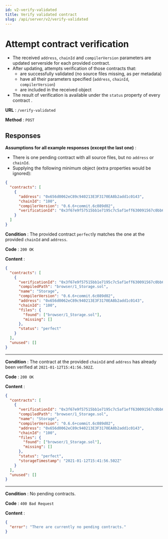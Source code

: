 ```yaml
---
id: v2-verify-validated
title: Verify validated contract
slug: /api/server/v2/verify-validated
---
```



# Attempt contract verification

- The received `address`, `chainId` and `compilerVersion` parameters are updated serverside for each provided contract.
- After updating, attempts verification of those contracts that:
  - are successfully validated (no source files missing, as per metadata)
  - have all their parameters specified (`address`, `chainId`, `compilerVersion`)
  - are included in the received object
- The result of verification is available under the `status` property of every contract .

<V2Note/>

**URL** : `/verify-validated`

**Method** : `POST`

## Responses

**Assumptions for all example responses (except the last one)** :

- There is one pending contract with all source files, but no `address` or `chainId`.
- Supplying the following minimum object (extra properties would be ignored):

```json
{
  "contracts": [
    {
      "address": "0x656d0062eC89c940213E3F3170EA8b2add1c0143",
      "chainId": "100",
      "compilerVersion": "0.6.6+commit.6c089d02",
      "verificationId": "0x3f67e9f57515bb1e7195c7c5af1eff630091567c0bb65ba3dece57a56da766fe"
    }
  ]
}
```

**Condition** : The provided contract `perfect`ly matches the one at the provided `chainId` and `address`.

**Code** : `200 OK`

**Content** :

```json
{
  "contracts": [
    {
      "verificationId": "0x3f67e9f57515bb1e7195c7c5af1eff630091567c0bb65ba3dece57a56da766fe",
      "compiledPath": "browser/1_Storage.sol",
      "name": "Storage",
      "compilerVersion": "0.6.6+commit.6c089d02",
      "address": "0x656d0062eC89c940213E3F3170EA8b2add1c0143",
      "chainId": "100",
      "files": {
        "found": ["browser/1_Storage.sol"],
        "missing": []
      },
      "status": "perfect"
    }
  ],
  "unused": []
}
```

---
**Condition** : The contract at the provided `chainId` and `address` has already been verified at `2021-01-12T15:41:56.502Z`.

**Code** : `200 OK`

**Content** :

```json
{
  "contracts": [
    {
      "verificationId": "0x3f67e9f57515bb1e7195c7c5af1eff630091567c0bb65ba3dece57a56da766fe",
      "compiledPath": "browser/1_Storage.sol",
      "name": "Storage",
      "compilerVersion": "0.6.6+commit.6c089d02",
      "address": "0x656d0062eC89c940213E3F3170EA8b2add1c0143",
      "chainId": "100",
      "files": {
        "found": ["browser/1_Storage.sol"],
        "missing": []
      },
      "status": "perfect",
      "storageTimestamp": "2021-01-12T15:41:56.502Z"
    }
  ],
  "unused": []
}
```

---
**Condition** : No pending contracts.

**Code** : `400 Bad Request`

**Content** :

```json
{
  "error": "There are currently no pending contracts."
}
```
